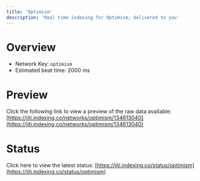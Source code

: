 ```yaml
---
title: 'Optimism'
description: 'Real time indexing for Optimism; delivered to you'
---
```


# Overview
- Network Key: `optimism`
- Estimated beat time: 2000 ms

# Preview
Click the following link to view a preview of the raw data available: [https://jiti.indexing.co/networks/optimism/134613040](https://jiti.indexing.co/networks/optimism/134613040)

# Status
Click here to view the latest status: [https://jiti.indexing.co/status/optimism](https://jiti.indexing.co/status/optimism)
